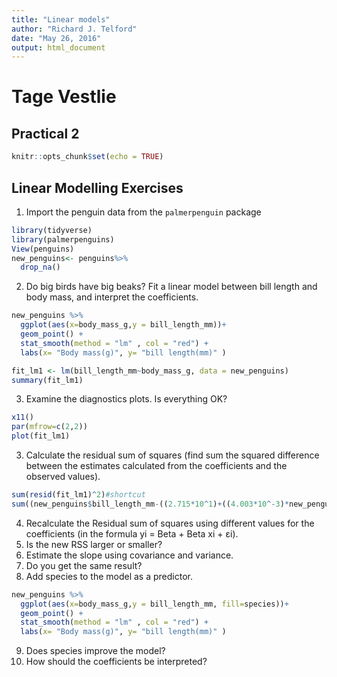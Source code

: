 ```yaml
---
title: "Linear models"
author: "Richard J. Telford"
date: "May 26, 2016"
output: html_document
---
```

# Tage Vestlie

## Practical 2



```r
knitr::opts_chunk$set(echo = TRUE)
```

## Linear Modelling Exercises


1. Import the penguin data from the `palmerpenguin` package
```r

library(tidyverse)
library(palmerpenguins)
View(penguins)
new_penguins<- penguins%>% 
  drop_na()
```
2. Do big birds have big beaks? Fit a linear model between bill length and body mass, and interpret the coefficients.
```r

new_penguins %>% 
  ggplot(aes(x=body_mass_g,y = bill_length_mm))+
  geom_point() +
  stat_smooth(method = "lm" , col = "red") +
  labs(x= "Body mass(g)", y= "bill length(mm)" )

fit_lm1 <- lm(bill_length_mm~body_mass_g, data = new_penguins)
summary(fit_lm1)

```

3. Examine the diagnostics plots. Is everything OK?
```r
x11()
par(mfrow=c(2,2))
plot(fit_lm1)
```
3. Calculate the residual sum of squares (find sum the squared difference between the estimates calculated from the coefficients and the observed values).
```r
sum(resid(fit_lm1)^2)#shortcut
sum((new_penguins$bill_length_mm-((2.715*10^1)+((4.003*10^-3)*new_penguins$body_mass_g)))^2, na.rm=TRUE)#full calculation
```
4. Recalculate the Residual sum of squares using different values for the coefficients (in the formula yi = Beta + Beta xi + εi).
5. Is the new RSS larger or smaller?
6. Estimate the slope using covariance and variance.
7. Do you get the same result?
8. Add species to the model as a predictor.

```r
new_penguins %>% 
  ggplot(aes(x=body_mass_g,y = bill_length_mm, fill=species))+
  geom_point() +
  stat_smooth(method = "lm" , col = "red") +
  labs(x= "Body mass(g)", y= "bill length(mm)" )
```
9. Does species improve the model?
10. How should the coefficients be interpreted?

